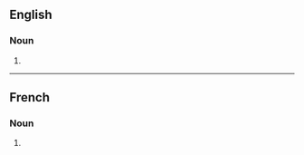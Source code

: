 ==English==

===Noun===
{{head|en|noun plural form}}

# {{plural of|exemplification|lang=en}}

----

==French==

===Noun===
{{head|fr|noun plural form|g=f}}

# {{plural of|exemplification|lang=fr}}